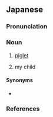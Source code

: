 ==Japanese==
{{ja-kanjitab|とん|じ|yomi=o}}

===Pronunciation===
{{ja-pron|yomi=o|とんじ|acc=1|acc_ref=DJR}}

===Noun===
{{ja-noun|とんじ}}

# [[piglet]]
# {{lb|ja|humble|sort=とんじ}} my child

====Synonyms====
* {{sense|my child}} {{ja-r|豚犬|とんけん}}

===References===
<references/>